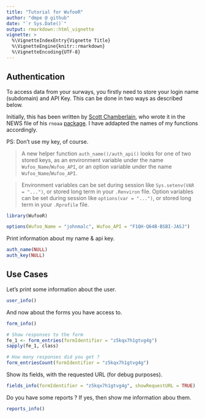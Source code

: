```yaml
---
title: "Tutorial for WufooR"
author: "dmpe @ github"
date: "`r Sys.Date()`"
output: rmarkdown::html_vignette
vignette: >
  %\VignetteIndexEntry{Vignette Title}
  %\VignetteEngine{knitr::rmarkdown}
  %\VignetteEncoding{UTF-8}
---
```


## Authentication

To access data from your surways, you firstly need to store your login name (subdomain) and API Key. This can be done in two ways as described below. 

Initially, this has been written by [Scott Chamberlain](https://github.com/sckott), who wrote it in the NEWS file of his `rnoaa` [package](https://github.com/ropensci/rnoaa/blob/master/NEWS.md). I have addapted the names of my functions accordingly.

PS: Don't use my key, of course.

> A new helper function `auth_name()/auth_api()` looks for one of two stored keys, as an
environment variable under the name `Wufoo_Name`/`Wufoo_API`, or an option variable under the name
`Wufoo_Name`/`Wufoo_API`. 

> Environment variables can be set during session like `Sys.setenv(VAR = "...")`,
or stored long term in your `.Renviron` file. Option variables can be set during session
like `options(var = "...")`, or stored long term in your `.Rprofile` file.

```r
library(WufooR)

options(Wufoo_Name = "johnmalc", Wufoo_API = "F1QH-Q64B-BSBI-JASJ")
```

Print information about my name & api key.

```r
auth_name(NULL)
auth_key(NULL)
```

## Use Cases 
 
Let's print some information about the user.

```r
user_info()
```

And now about the forms you have access to.

```r
form_info()

# Show responses to the form
fe_1 <- form_entries(formIdentifier = "z5kqx7h1gtvg4g")
sapply(fe_1, class)
```

```r
# How many responses did you get ?
form_entriesCount(formIdentifier = "z5kqx7h1gtvg4g")
```

Show its fields, with the requested URL (for debug purposes).

```r
fields_info(formIdentifier = "z5kqx7h1gtvg4g", showRequestURL = TRUE)
```

Do you have some reports ? If yes, then show me information abou them.

```r
reports_info()
```

